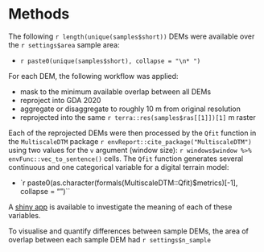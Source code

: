 # Methods

The following `r length(unique(samples$short))` DEMs were available over the `r settings$area` sample area:

* `r paste0(unique(samples$short), collapse = "\n* ")`

For each DEM, the following workflow was applied:

* mask to the minimum available overlap between all DEMs
* reproject into GDA 2020
* aggregate or disaggregate to roughly 10 m from original resolution
* reprojected into the same `r terra::res(samples$ras[[1]])[1]` m raster

Each of the reprojected DEMs were then processed by the `Qfit` function in the `MultiscaleDTM` package `r envReport::cite_package("MultiscaleDTM")` using two values for the `v` argument (window size): `r windows$window %>% envFunc::vec_to_sentence()` cells. The `Qfit` function generates several continuous and one categorical variable for a digital terrain model:

* `r paste0(as.character(formals(MultiscaleDTM::Qfit)$metrics)[-1], collapse = "\n* ")``

A [shiny app](https://ailich.shinyapps.io/Terrain_Attributes_Explorer_App/) is available to investigate the meaning of each of these variables.

To visualise and quantify differences between sample DEMs, the area of overlap between each sample DEM had `r settings$n_sample`
